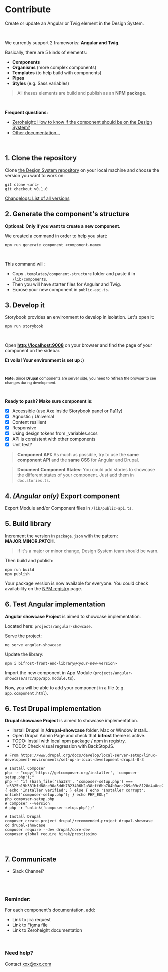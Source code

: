 # Contribute
Create or update an Angular or Twig element in the Design System.

<br/>

We currently support 2 frameworks: **Angular and Twig**.

Basically, there are 5 kinds of elements:
- **Components**
- **Organisms** (more complex components)
- **Templates** (to help build with components)
- **Pipes**
- **Styles** (e.g. Sass variables)
 
> All theses elements are build and publish as an **NPM package**.

<br/>

**Frequent questions:**

- [Zeroheight: How to know if the component should be on the Design System?]()
- [Other documentation...]()

<br/>

## 1. Clone the repository

Clone [the Design System repository]() on your local machine and choose the version you want to work on: 

```
git clone <url>
git checkout v0.1.0
```

[Changelogs: List of all versions]()

## 2. Generate the component's structure
**Optional: Only if you want to create a new component.**

We created a command in order to help you start: 

`npm run generate component <component-name>`

<br/>

This command will:
- Copy `.templates/component-structure` folder and paste it in `/lib/components`.
- Then you will have starter files for Angular and Twig.
- Expose your new component in `public-api.ts`.

## 3. Develop it
Storybook provides an environment to develop in isolation. Let's open it:

`npm run storybook`

<br/>

Open **[http://localhost:9008]()** on your browser and find the page of your component on the sidebar.

**Et voila! Your environment is set up :)**

<br/>

<small>

**Note:** Since **Drupal** components are server side, you need to refresh the browser to see changes during development.

</small>

<br/>

**Ready to push? Make sure component is:**

- [x] Accessible (use [Axe]() inside Storybook panel or [Pa11y](https://github.com/pa11y/pa11y)) 
- [x] Agnostic / Universal
- [x] Content resilient
- [x] Responsive
- [x] Using design tokens from _variables.scss
- [x] API is consistent with other components
- [x] Unit test?

> **Component API:** As much as possible, try to use the **same component API** and the **same CSS** for Angular and Drupal.

> **Document Component States:** You could add stories to showcase the different states of your component. Just add them in `doc.stories.ts`.

## 4. _(Angular only)_ Export component
Export Module and/or Component files in `/lib/public-api.ts`.

## 5. Build library

Increment the version in `package.json` with the pattern: **MAJOR.MINOR.PATCH**. 
> If it's a major or minor change, Design System team should be warn.

Then build and publish:
```Shell
npm run build
npm publish
```
Your package version is now available for everyone.
You could check availability on the [NPM registry]() page.

## 6. Test Angular implementation
**Angular showcase Project** is aimed to showcase implementation.

Located here: `projects/angular-showcase`.

Serve the project:

`ng serve angular-showcase`

Update the library:

`npm i bifrost-front-end-library@<your-new-version>`

Import the new component in App Module (`projects/angular-showcase/src/app/app.module.ts`).

Now, you will be able to add your component in a file (e.g. `app.component.html`).

## 6. Test Drupal implementation
**Drupal showcase Project** is aimed to showcase implementation.

- Install Drupal in **/drupal-showcase** folder. Mac or Window install...
- Open Drupal Admin Page and check that **bifrost** theme is active.
- TODO: Install with local npm package / npm in registry.
- TODO: Check visual regression with BackStopJS.

```Shell
# From https://www.drupal.org/docs/develop/local-server-setup/linux-development-environments/set-up-a-local-development-drupal-0-3

# Install Composer
php -r "copy('https://getcomposer.org/installer', 'composer-setup.php');"
php -r "if (hash_file('sha384', 'composer-setup.php') === 'e5325b19b381bfd88ce90a5ddb7823406b2a38cff6bb704b0acc289a09c8128d4a8ce2bbafcd1fcbdc38666422fe2806') { echo 'Installer verified'; } else { echo 'Installer corrupt'; unlink('composer-setup.php'); } echo PHP_EOL;"
php composer-setup.php
# composer --version
# php -r "unlink('composer-setup.php');"

# Install Drupal
composer create-project drupal/recommended-project drupal-showcase
cd drupal-showcase
composer require --dev drupal/core-dev
composer global require hirak/prestissimo
```

<br/>

## 7. Communicate
- Slack Channel?

<br/><br/>

### Reminder:
For each component's documentation, add:
- Link to jira request
- Link to Figma file
- Link to Zeroheight documentation

<br/>

### Need help?
Contact xxx@xxx.com